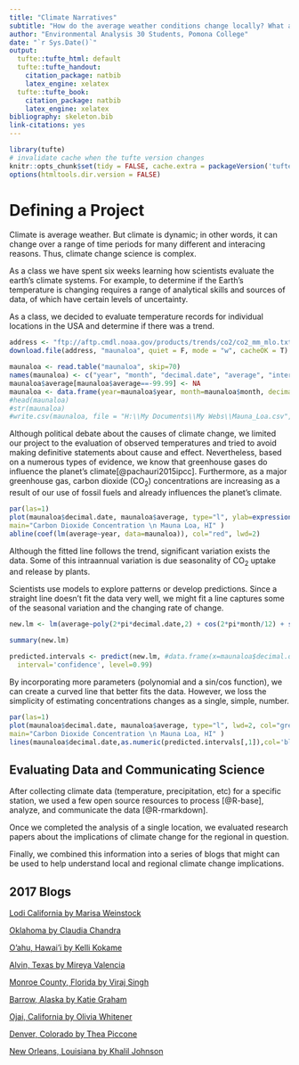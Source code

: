 ```yaml
---
title: "Climate Narratives"
subtitle: "How do the average weather conditions change locally? What are the implications of climate change?"
author: "Environmental Analysis 30 Students, Pomona College"
date: "`r Sys.Date()`"
output:
  tufte::tufte_html: default
  tufte::tufte_handout:
    citation_package: natbib
    latex_engine: xelatex
  tufte::tufte_book:
    citation_package: natbib
    latex_engine: xelatex
bibliography: skeleton.bib
link-citations: yes
---
```


```r
library(tufte)
# invalidate cache when the tufte version changes
knitr::opts_chunk$set(tidy = FALSE, cache.extra = packageVersion('tufte'))
options(htmltools.dir.version = FALSE)
```

# Defining a Project

Climate is average weather. But climate is dynamic; in other words, it can change over a range of time periods for many different and interacing reasons. Thus, climate change science is complex. 

As a class we have spent six weeks learning how scientists evaluate the earth's climate systems. For example, to determine if the Earth's temperature is changing requires a range of analytical skills and sources of data, of which have certain levels of uncertainty. 

As a class, we decided to evaluate temperature records for individual locations in the USA and determine if there was a trend. 

```r
address <- "ftp://aftp.cmdl.noaa.gov/products/trends/co2/co2_mm_mlo.txt"
download.file(address, "maunaloa", quiet = F, mode = "w", cacheOK = T)

maunaloa <- read.table("maunaloa", skip=70)
names(maunaloa) <- c("year", "month", "decimal.date", "average", "interpolated", "trend", "days")
maunaloa$average[maunaloa$average==-99.99] <- NA
maunaloa <- data.frame(year=maunaloa$year, month=maunaloa$month, decimal.date=maunaloa$decimal.date, average=maunaloa$average)
#head(maunaloa)
#str(maunaloa)
#write.csv(maunaloa, file = "H:\\My Documents\\My Webs\\Mauna_Loa.csv", eol = "\n", row.names = F)
```

Although political debate about the causes of climate change, we limited our project to the evaluation of observed temperatures and tried to avoid making definitive statements about cause and effect. Nevertheless, based on a numerous types of evidence, we know that greenhouse gases do influence the planet's climate[@pachauri2015ipcc]. Furthermore, as a major greenhouse gas, carbon dioxide (CO<sub>2</sub>) concentrations are increasing as a result of our use of fossil fuels and already influences the planet's climate.

```r
par(las=1)
plot(maunaloa$decimal.date, maunaloa$average, type="l", ylab=expression(CO[2]*~ "(ppm)"), xlab="Year", 
main="Carbon Dioxide Concentration \n Mauna Loa, HI" )
abline(coef(lm(average~year, data=maunaloa)), col="red", lwd=2)
```

Although the fitted line follows the trend, significant variation exists the data. Some of this intraannual variation is due seasonality of CO<sub>2</sub> uptake and release by plants. 

Scientists use models to explore patterns or develop predictions. Since a straight line doesn't fit the data very well, we might fit a line captures some of the seasonal variation and the changing rate of change. 

```r
new.lm <- lm(average~poly(2*pi*decimal.date,2) + cos(2*pi*month/12) + sin(month/12), data=maunaloa, na.action = na.exclude)

summary(new.lm)

predicted.intervals <- predict(new.lm, #data.frame(x=maunaloa$decimal.date), 
  interval='confidence', level=0.99)

```  

By incorporating more parameters (polynomial and a sin/cos function), we can create a curved line that better fits the data. However, we loss the simplicity of estimating concentrations changes as a single, simple, number.

```r
par(las=1)
plot(maunaloa$decimal.date, maunaloa$average, type="l", lwd=2, col="grey40", ylab=expression(CO[2]*~ "(ppm)"), xlab="Year", 
main="Carbon Dioxide Concentration \n Mauna Loa, HI" )
lines(maunaloa$decimal.date,as.numeric(predicted.intervals[,1]),col='blueviolet',lwd=2)
```

## Evaluating Data and Communicating Science

After collecting climate data (temperature, precipitation, etc) for a specific station, we used a few open source resources to process [@R-base], analyze, and communicate the data [@R-rmarkdown].

Once we completed the analysis of a single location, we evaluated research papers about the implications of climate change for the regional in question. 

Finally, we combined this information into a series of blogs that might can be used to help understand local and regional climate change implications. 

## 2017 Blogs

[Lodi California by Marisa Weinstock](Weinstock_Blog.html)

[Oklahoma by Claudia Chandra](Claudia_s_Blog_Post.html)

[O'ahu, Hawai'i by Kelli Kokame](Kokame_Blog.html)

[Alvin, Texas by Mireya Valencia](Valencia_Blog1.html)

[Monroe County, Florida by Viraj Singh](Singh_Blog.html)

[Barrow, Alaska by Katie Graham](Graham_Blog.html)

[Ojai, California by Olivia Whitener](Whitener_Blog.html)

[Denver, Colorado by Thea Piccone](Piccone_Blog.html)

[New Orleans, Louisiana by Khalil Johnson](Johnson_Blog.html)

